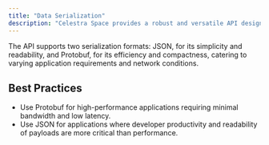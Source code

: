 ```yaml
---
title: "Data Serialization"
description: "Celestra Space provides a robust and versatile API designed to cater to diverse application needs, leveraging the efficiency and structure of both JSON and Protocol Buffers (Protobuf) for data serialization. This document outlines how to interact with the Celestras Space API via HTTPS POST Remote Procedure Calls (RPC)."
---
```


The API supports two serialization formats: JSON, for its simplicity and readability, and Protobuf, for its efficiency and compactness, catering to varying application requirements and network conditions.

## Best Practices

- Use Protobuf for high-performance applications requiring minimal bandwidth and low latency.
- Use JSON for applications where developer productivity and readability of payloads are more critical than performance.
